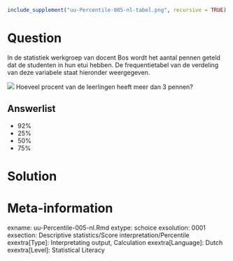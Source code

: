 ```r
include_supplement("uu-Percentile-005-nl-tabel.png", recursive = TRUE)
```



Question
========
In de statistiek werkgroep van docent Bos wordt het aantal pennen geteld dat de studenten in hun etui hebben. De frequentietabel van de verdeling van deze variabele staat hieronder weergegeven.

![](uu-Percentile-005-nl-tabel.png)
Hoeveel procent van de leerlingen heeft meer dan 3 pennen?


Answerlist
----------
* 92%
* 25%
* 50%
* 75%


Solution
========



Meta-information
================
exname: uu-Percentile-005-nl.Rmd
extype: schoice
exsolution: 0001
exsection: Descriptive statistics/Score interpretation/Percentile
exextra[Type]: Interpretating output, Calculation
exextra[Language]: Dutch
exextra[Level]: Statistical Literacy
